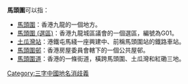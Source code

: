 '''馬頭圍'''可以指：
* [[馬頭圍|馬頭圍]]：香港九龍的一個地方。
* [[馬頭圍_(選區)|馬頭圍 (選區)]]：香港九龍城區議會的一個選區，編號為G01。
* [[土瓜灣站|土瓜灣站]]：港鐵屯馬綫一座興建中、前稱馬頭圍站的鐵路車站。
* [[馬頭圍邨|馬頭圍邨]]：香港房屋委員會轄下的一個公共屋邨。
* [[馬頭圍道|馬頭圍道]]：香港的一條街道，橫跨馬頭圍、土瓜灣和紅磡三地。

{{消歧義}}

[[Category:三字中國地名消歧義|Category:三字中國地名消歧義]]